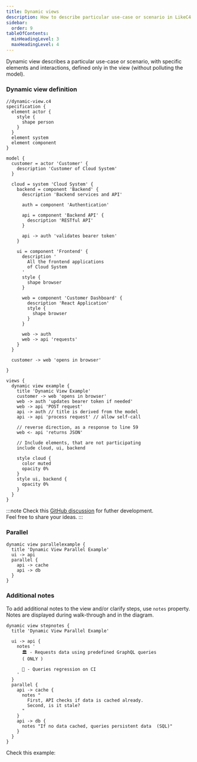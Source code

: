 ```yaml
---
title: Dynamic views
description: How to describe particular use-case or scenario in LikeC4
sidebar: 
  order: 9
tableOfContents:
  minHeadingLevel: 3
  maxHeadingLevel: 4
---
```




Dynamic view describes a particular use-case or scenario, with specific elements and interactions, defined only in the view (without polluting the model).

### Dynamic view definition

```likec4 showLineNumbers copy collapse={1-54}
//dynamic-view.c4
specification {
  element actor {
    style {
      shape person
    }
  }
  element system
  element component
}

model {
  customer = actor 'Customer' {
    description 'Customer of Cloud System'
  }

  cloud = system 'Cloud System' {
    backend = component 'Backend' {
      description 'Backend services and API'

      auth = component 'Authentication'

      api = component 'Backend API' {
        description 'RESTful API'
      }

      api -> auth 'validates bearer token' 
    }

    ui = component 'Frontend' {
      description '
        All the frontend applications
        of Cloud System
      '
      style {
        shape browser
      }

      web = component 'Customer Dashboard' {
        description 'React Application'
        style {
          shape browser
        }
      }

      web -> auth
      web -> api 'requests'
    }
  }

  customer -> web 'opens in browser'

}

views {
  dynamic view example {
    title 'Dynamic View Example'
    customer -> web 'opens in browser'
    web -> auth 'updates bearer token if needed'
    web -> api 'POST request'
    api -> auth // title is derived from the model
    api -> api 'process request' // allow self-call

    // reverse direction, as a response to line 59
    web <- api 'returns JSON'

    // Include elements, that are not participating
    include cloud, ui, backend

    style cloud {
      color muted
      opacity 0%
    }
    style ui, backend {
      opacity 0%
    }
  }
}
```

<DynamicLikeC4View viewId="example"/>


:::note
Check this <a href="https://github.com/likec4/likec4/discussions/816" target='_blank'>GitHub discussion</a> for futher development.  
Feel free to share your ideas.
:::


### Parallel

```likec4 copy
dynamic view parallelexample {
  title 'Dynamic View Parallel Example'
  ui -> api
  parallel {
    api -> cache 
    api -> db
  }
}
```

### Additional notes

To add additional notes to the view and/or clarify steps, use `notes` property.  
Notes are displayed during walk-through and in the diagram.

```likec4 copy
dynamic view stepnotes {
  title 'Dynamic View Parallel Example'

  ui -> api {
    notes '
      🏛️ - Requests data using predefined GraphQL queries
      ( ONLY )

      🤖 - Queries regression on CI
    '
  }
  parallel {
    api -> cache {
      notes "
        First, API checks if data is cached already.
        Second, is it stale?
      "
    }
    api -> db {
      notes "If no data cached, queries persistent data  (SQL)"
    }
  }  
}
```

Check this example:

<DynamicLikeC4View viewId="parallelexample"/>
